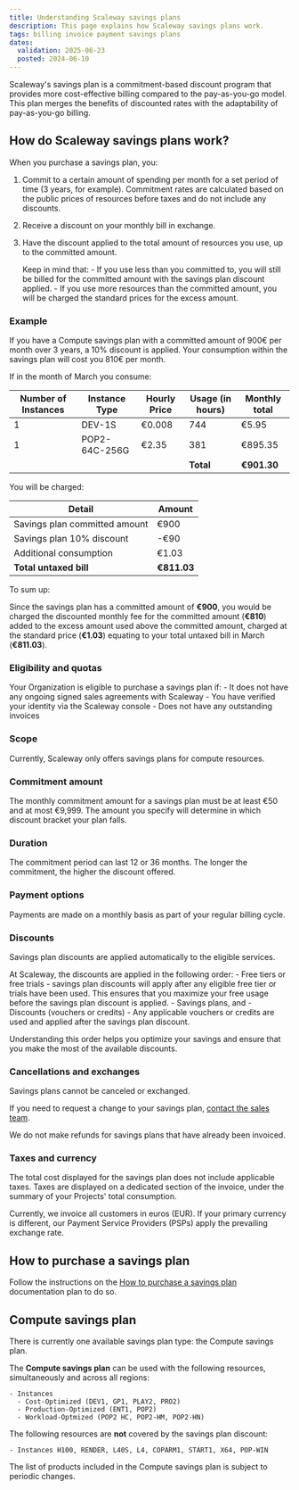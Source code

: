 ```yaml
---
title: Understanding Scaleway savings plans
description: This page explains how Scaleway savings plans work.
tags: billing invoice payment savings plans
dates:
  validation: 2025-06-23
  posted: 2024-06-10
---
```



Scaleway's savings plan is a commitment-based discount program that provides more cost-effective billing compared to the pay-as-you-go model. This plan merges the benefits of discounted rates with the adaptability of pay-as-you-go billing.

## How do Scaleway savings plans work?

When you purchase a savings plan, you:

1. Commit to a certain amount of spending per month for a set period of time (3 years, for example).
    <Message type="note">
      Commitment rates are calculated based on the public prices of resources before taxes and do not include any discounts.
    </Message>
2. Receive a discount on your monthly bill in exchange.
3. Have the discount applied to the total amount of resources you use, up to the committed amount.

    <Message type="important">
      Keep in mind that:
        - If you use less than you committed to, you will still be billed for the committed amount with the savings plan discount applied.
        - If you use more resources than the committed amount, you will be charged the standard prices for the excess amount.
    </Message>

<Lightbox image={image} size="medium" alt="the image contains a graph showing a simulation of how the savings plan works for an account. X axis = month and Y axis = commitment amount in Euro. A horizontal line represents the committed amount. The graph displays the consumption of an account over three months. In the first month, the consumption is under the committed amount, so under the line. For the second month, the consumption is exactly the committed amount, so it joins the line. On the third and last month, the consumption went over the committed amount. Therefore, it goes over the line." />

### Example

If you have a Compute savings plan with a committed amount of 900€ per month over 3 years, a 10% discount is applied. Your consumption within the savings plan will cost you 810€ per month.

If in the month of March you consume:

| Number of Instances | Instance Type | Hourly Price | Usage (in hours) | Monthly total |
| --- | --- | --- | --- | --- |
| 1 | DEV-1S | €0.008 | 744 | €5.95 |
| 1 | POP2-64C-256G | €2.35 | 381 | €895.35 |
|  |  |  | **Total** | **€901.30** |

You will be charged:

| Detail | Amount |
| --- | --- |
| Savings plan committed amount | €900 |
| Savings plan 10% discount | -€90 |
| Additional consumption   | €1.03 |
|  **Total untaxed bill**  | **€811.03** |

To sum up:

Since the savings plan has a committed amount of **€900**, you would be charged the discounted monthly fee for the committed amount (**€810**) added to the excess amount used above the committed amount, charged at the standard price (**€1.03**) equating to your total untaxed bill in March (**€811.03**).

### Eligibility and quotas

Your Organization is eligible to purchase a savings plan if:
    - It does not have any ongoing signed sales agreements with Scaleway
    - You have verified your identity via the Scaleway console
    - Does not have any outstanding invoices

### Scope

Currently, Scaleway only offers savings plans for compute resources.

### Commitment amount

The monthly commitment amount for a savings plan must be at least €50 and at most €9,999. The amount you specify will determine in which discount bracket your plan falls.

### Duration

The commitment period can last 12 or 36 months. The longer the commitment, the higher the discount offered.

### Payment options

Payments are made on a monthly basis as part of your regular billing cycle.

### Discounts

Savings plan discounts are applied automatically to the eligible services.

At Scaleway, the discounts are applied in the following order:
    - Free tiers or free trials - savings plan discounts will apply after any eligible free tier or trials have been used. This ensures that you maximize your free usage before the savings plan discount is applied.
    - Savings plans, and
    - Discounts (vouchers or credits) - Any applicable vouchers or credits are used and applied after the savings plan discount.

Understanding this order helps you optimize your savings and ensure that you make the most of the available discounts.

### Cancellations and exchanges

Savings plans cannot be canceled or exchanged.

If you need to request a change to your savings plan, [contact the sales team](http://scaleway.com/en/cancel-saving-plans/ ).

We do not make refunds for savings plans that have already been invoiced.

### Taxes and currency

The total cost displayed for the savings plan does not include applicable taxes. Taxes are displayed on a dedicated section of the invoice, under the summary of your Projects' total consumption.

<Lightbox image={image2} size="medium" alt="" />

Currently, we invoice all customers in euros (EUR). If your primary currency is different, our Payment Service Providers (PSPs) apply the prevailing exchange rate.

## How to purchase a savings plan

Follow the instructions on the [How to purchase a savings plan](/billing/how-to/purchase-savings-plan/) documentation plan to do so.

## Compute savings plan

There is currently one available savings plan type: the Compute savings plan.

The **Compute savings plan** can be used with the following resources, simultaneously and across all regions:

    - Instances 
      - Cost-Optimized (DEV1, GP1, PLAY2, PRO2)
      - Production-Optimized (ENT1, POP2)
      - Workload-Optmized (POP2 HC, POP2-HM, POP2-HN) 

The following resources are **not** covered by the savings plan discount:

    - Instances H100, RENDER, L40S, L4, COPARM1, START1, X64, POP-WIN


<Message type="important">
  The list of products included in the Compute savings plan is subject to periodic changes.
</Message>
